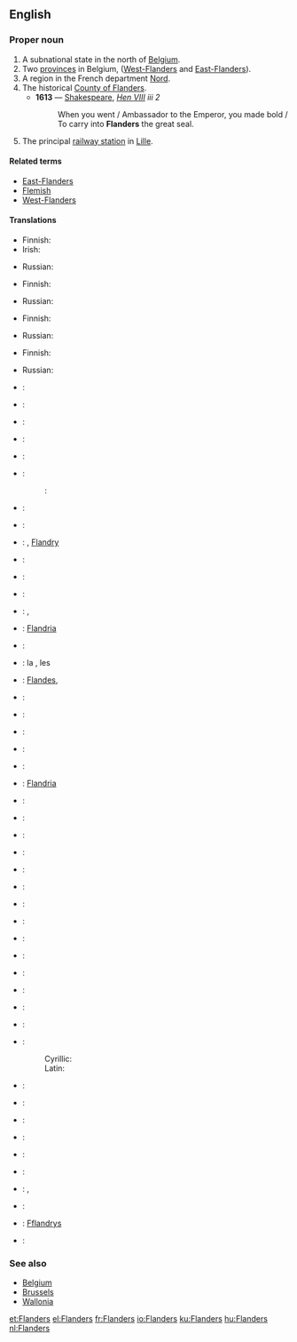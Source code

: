 ==English==

===Proper noun===
{{wikipedia|Flanders}}
{{en-proper noun}}

# A subnational state in the north of [[Belgium]].
# Two [[province]]s in Belgium, ([[West-Flanders]] and [[East-Flanders]]).
# A region in the French department [[Nord]].
# The historical [[w:Flanders (county)|County of Flanders]].
#* '''1613''' — [[Shakespeare]], ''[http://en.wikisource.org/wiki/The_Life_of_King_Henry_the_Eighth Hen VIII] iii 2''
#*: When you went / Ambassador to the Emperor, you made bold / To carry into '''Flanders''' the great seal.
# The principal [[railway station]] in [[Lille]].

====Related terms====
* [[East-Flanders]]
* [[Flemish]]
* [[West-Flanders]]

====Translations====
{{trans-top|subnational state in the north of Belgium}}
* Finnish: {{t-|fi|Flanderi}}
* Irish: {{t|ga|Flóndras|m}}
{{trans-mid}}
* Russian: {{t-|ru|Фландрия|f|ек=Flándrija|sc=Cyrl}}
{{trans-bottom}}

{{trans-top|two provinces in Belgium}}
* Finnish: {{t-|fi|Flanderi}}
{{trans-mid}}
* Russian: {{t-|ru|Фландрия|f|ек=Flándrija|sc=Cyrl}}
{{trans-bottom}}

{{trans-top|region of France}}
* Finnish: {{t-|fi|Flanderi}}
{{trans-mid}}
* Russian: {{t-|ru|Фландрия|f|ек=Flándrija|sc=Cyrl}}
{{trans-bottom}}

{{trans-top|historical county}}
* Finnish: {{t-|fi|Flanderi}}
{{trans-mid}}
* Russian: {{t-|ru|Фландрия|f|ек=Flándrija|sc=Cyrl}}
{{trans-bottom}}

{{checktrans-top}}
* {{ttbc|Afrikaans}}: {{t-|af|Vlaandere|xs=Afrikaans}}
* {{ttbc|Basque}}: {{t-|eu|Flandria|xs=Basque}}
* {{ttbc|Breton}}: {{t-|br|Flandrez|xs=Breton}}
* {{ttbc|Bulgarian}}: {{t-|bg|Фламандия|f|sc=Cyrl}}
* {{ttbc|Catalan}}: {{t-|ca|Flandes}}
* {{ttbc|Chinese}}:
*: {{ttbc|Mandarin}}: {{t-|cmn|佛拉芒|sc=Hani|xs=Mandarin}}
* {{ttbc|Corsican}}: {{t-|co|Fiandria|xs=Corsican}}
* {{ttbc|Croatian}}: {{t-|hr|Flandrija}}
* {{ttbc|Czech}}: {{t-|cs|Vlámsko}}, [[Flandry]]
* {{ttbc|Danish}}: {{t-|da|Flandern}}
* {{ttbc|Dutch Low Saxon}}: {{tø|nds-nl|Vlaonderen}}
* {{ttbc|Dutch}}: {{t+|nl|Vlaanderen|n}}
* {{ttbc|Esperanto}}: {{t-|eo|Flandrio|xs=Esperanto}}, {{t-|eo|Flandrujo|xs=Esperanto}}
* {{ttbc|Estonian}}: [[Flandria]]
* {{ttbc|Flemish}}: {{tø|vls|Vloandern}}
* {{ttbc|French}}: la {{t+|fr|Flandre|f}}, les {{t-|fr|Flandres|f|p}}
* {{ttbc|Galician}}: [[Flandes]], {{t-|gl|Flandres|xs=Galician}}
* {{ttbc|German}}: {{t-|de|Flandern|n}}
* {{ttbc|Greek}}: {{t-|el|Φλάνδρα|sc=Grek}}
* {{ttbc|Hebrew}}: {{t-|he|פלנדריה|sc=Hebr}}
* {{ttbc|Hungarian}}: {{t+|hu|Flandria}}
* {{ttbc|Icelandic}}: {{t-|is|Flæmingjaland}}
* {{ttbc|Ido}}: [[Flandria]]
* {{ttbc|Indonesian}}: {{t-|id|Flandria|xs=Indonesian}}
* {{ttbc|Italian}}: {{t-|it|Fiandre}}
{{checktrans-mid}}
* {{ttbc|Japanese}}: {{t-|ja|フランドル|sc=Jpan}}
* {{ttbc|Korean}}: {{t-|ko|플란데런|sc=Kore}}
* {{ttbc|Latin}}: {{t-|la|Flandria|f}}
* {{ttbc|Latvian}}: {{t-|lv|Flandrija|xs=Latvian}}
* {{ttbc|Limburgish}}: {{t-|li|Vlaandere|xs=Limburgish}}
* {{ttbc|Lithuanian}}: {{t-|lt|Flandrija|xs=Lithuanian}}
* {{ttbc|Norwegian}}: {{t-|no|Flandern}}
* {{ttbc|Occitan}}: {{t-|oc|Flandra|xs=Occitan}}
* {{ttbc|Polish}}: {{t+|pl|Flandria}}
* {{ttbc|Portuguese}}: {{t-|pt|Flandres}}
* {{ttbc|Romanian}}: {{t-|ro|Flandra}}
* {{ttbc|Scottish Gaelic}}: {{t-|gd|Flànras|xs=Scottish Gaelic}}
* {{ttbc|Serbian}}:
*: Cyrillic: {{t-|sr|Фландрија|sc=Cyrl}}
*: Latin: {{t-|sr|Flandrija}}
* {{ttbc|Slovak}}: {{t-|sk|Flámsko}}
* {{ttbc|Slovene}}: {{t-|sl|Flandrija}}
* {{ttbc|Spanish}}: {{t+|es|Flandes|m}}
* {{ttbc|Swedish}}: {{t-|sv|Flandern}}
* {{ttbc|Turkish}}: {{t-|tr|Flaman Ovası}}
* {{ttbc|Ukrainian}}: {{t-|uk|Фландрія|f|sc=Cyrl|xs=Ukrainian}}
* {{ttbc|Vietnamese}}: {{t-|vi|Flăng-drơ|xs=Vietnamese}}, {{t-|vi|xứ Flăng-drơ|xs=Vietnamese}}
* {{ttbc|Walloon}}: {{t-|wa|Flande|xs=Walloon}}
* {{ttbc|Welsh}}: [[Fflandrys]]
* {{ttbc|West Frisian}}: {{t-|fy|Flaanderen|xs=West Frisian}}
{{checktrans-bottom}}

===See also===
* [[Belgium]]
* [[Brussels]]
* [[Wallonia]]

[[et:Flanders]]
[[el:Flanders]]
[[fr:Flanders]]
[[io:Flanders]]
[[ku:Flanders]]
[[hu:Flanders]]
[[nl:Flanders]]